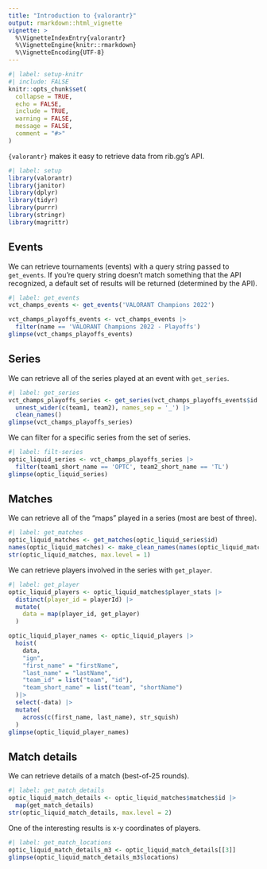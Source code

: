 ```yaml
---
title: "Introduction to {valorantr}"
output: rmarkdown::html_vignette
vignette: >
  %\VignetteIndexEntry{valorantr}
  %\VignetteEngine{knitr::rmarkdown}
  %\VignetteEncoding{UTF-8}
---
```


```r
#| label: setup-knitr
#| include: FALSE
knitr::opts_chunk$set(
  collapse = TRUE,
  echo = FALSE,
  include = TRUE,
  warning = FALSE,
  message = FALSE,
  comment = "#>"
)
```

`{valorantr}` makes it easy to retrieve data from rib.gg's API.

```r
#| label: setup
library(valorantr)
library(janitor)
library(dplyr)
library(tidyr)
library(purrr)
library(stringr)
library(magrittr)
```

## Events

We can retrieve tournaments (events) with a query string passed to `get_events`. If you're query string doesn't match something that the API recognized, a default set of results will be returned (determined by the API).

```r
#| label: get_events
vct_champs_events <- get_events('VALORANT Champions 2022')

vct_champs_playoffs_events <- vct_champs_events |> 
  filter(name == 'VALORANT Champions 2022 - Playoffs')
glimpse(vct_champs_playoffs_events)
```

## Series

We can retrieve all of the series played at an event with `get_series`.

```r
#| label: get_series
vct_champs_playoffs_series <- get_series(vct_champs_playoffs_events$id ) |> 
  unnest_wider(c(team1, team2), names_sep = '_') |> 
  clean_names()
glimpse(vct_champs_playoffs_series)
```

We can filter for a specific series from the set of series.

```r
#| label: filt-series
optic_liquid_series <- vct_champs_playoffs_series |> 
  filter(team1_short_name == 'OPTC', team2_short_name == 'TL')
glimpse(optic_liquid_series)
```

## Matches

We can retrieve all of the "maps" played in a series (most are best of three).

```r
#| label: get_matches
optic_liquid_matches <- get_matches(optic_liquid_series$id)
names(optic_liquid_matches) <- make_clean_names(names(optic_liquid_matches))
str(optic_liquid_matches, max.level = 1)
```

We can retrieve players involved in the series with `get_player`.

```r
#| label: get_player
optic_liquid_players <- optic_liquid_matches$player_stats |> 
  distinct(player_id = playerId) |> 
  mutate(
    data = map(player_id, get_player)
  )

optic_liquid_player_names <- optic_liquid_players |> 
  hoist(
    data,
    "ign",
    "first_name" = "firstName",
    "last_name" = "lastName",
    "team_id" = list("team", "id"),
    "team_short_name" = list("team", "shortName")
  )|>
  select(-data) |>
  mutate(
    across(c(first_name, last_name), str_squish)
  )
glimpse(optic_liquid_player_names)
```

## Match details

We can retrieve details of a match (best-of-25 rounds).

```r
#| label: get_match_details
optic_liquid_match_details <- optic_liquid_matches$matches$id |> 
  map(get_match_details)
str(optic_liquid_match_details, max.level = 2)
```

One of the interesting results is x-y coordinates of players.

```r
#| label: get_match_locations
optic_liquid_match_details_m3 <- optic_liquid_match_details[[3]]
glimpse(optic_liquid_match_details_m3$locations)
```
